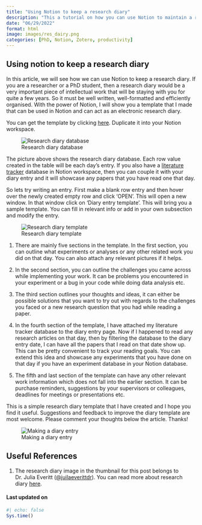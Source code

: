 ```yaml
---
title: "Using Notion to keep a research diary"
description: "This a tutorial on how you can use Notion to maintain a research diary if you are a researcher or a PhD student"
date: "06/29/2022"
format: html
image: images/res_dairy.png
categories: [PhD, Notion, Zotero, productivity]
---
```


## Using notion to keep a research diary

In this article, we will see how we can use Notion to keep a research diary. If you are a researcher or a PhD student, then a research diary would be a very important piece of intellectual work that will be staying with you for quite a few years. So it must be well written, well-formatted and efficiently organised. With the power of Notion, I will show you a template that I made that can be used in Notion and can act as an electronic research diary.

You can get the template by clicking [here](https://jeweljohnson.notion.site/c44a2ec5f518456abfd032642220f26a?v=4adfe4fb5df54e7aac3b000b9152d164). Duplicate it into your Notion workspace.

::: column-page
![Research diary database](images/diary.png)
:::

The picture above shows the research diary database. Each row value created in the table will be each day's entry. If you also have a [literature tracker](https://jeweljohnsonj.github.io/one-carat-blog/posts/notion_literature/) database in Notion workspace, then you can couple it with your diary entry and it will showcase any papers that you have read one that day. 

So lets try writing an entry. First make a blank row entry and then hover over the newly created empty row and click 'OPEN'. This will open a new window. In that window click on 'Diary entry template'. This will bring you a sample template. You can fill in relevant info or add in your own subsection and modify the entry.

::: column-page
![Research diary template](images/dairy_entry.png)
:::

1. There are mainly five sections in the template. In the first section, you can outline what experiments or analyses or any other related work you did on that day. You can also attach any relevant pictures if it helps. 

2. In the second section, you can outline the challenges you came across while implementing your work. It can be problems you encountered in your experiment or a bug in your code while doing data analysis etc.

3. The third section outlines your thoughts and ideas, it can either be possible solutions that you want to try out with regards to the challenges you faced or a new research question that you had while reading a paper. 

4. In the fourth section of the template, I have attached my literature tracker database to the diary entry page. Now if I happened to read any research articles on that day, then by filtering the database to the diary entry date, I can have all the papers that I read on that date show up. This can be pretty convenient to track your reading goals. You can extend this idea and showcase any experiments that you have done on that day if you have an experiment database in your Notion database. 

5. The fifth and last section of the template can have any other relevant work information which does not fall into the earlier section. It can be purchase reminders, suggestions by your supervisors or colleagues, deadlines for meetings or presentations etc.

This is a simple research diary template that I have created and I hope you find it useful. Suggestions and feedback to improve the diary template are most welcome. Please comment your thoughts below the article. Thanks! 

::: column-page
![Making a diary entry](images/dairy.gif)
:::

## Useful References {.appendix}

1. The research diary image in the thumbnail for this post belongs to  Dr. Julia Everitt ([@juilaeverittdr](https://twitter.com/juliaeverittdr)). You can read more about research diary [here](https://thrivingparttime.com/2021/03/15/my-research-diary-recording-the-twists-and-turns-of-a-part-time-doctorate/).

#### Last updated on {.unnumbered .unlisted}

```r
#| echo: false
Sys.time()
```

<a hidden href="https://info.flagcounter.com/ynrK"><img src="https://s11.flagcounter.com/count2/ynrK/bg_000000/txt_FFFFFF/border_F0F0F0/columns_5/maxflags_25/viewers_0/labels_1/pageviews_1/flags_0/percent_0/" alt="Flag Counter" border="0"/></a>
